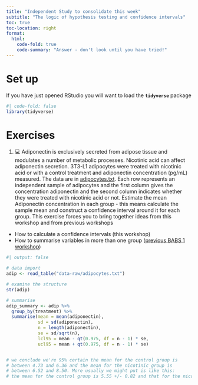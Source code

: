 ```yaml
---
title: "Independent Study to consolidate this week"
subtitle: "The logic of hypothesis testing and confidence intervals"
toc: true
toc-location: right
format:
  html:
    code-fold: true
    code-summary: "Answer - don't look until you have tried!"
---
```


# Set up

If you have just opened RStudio you will want to load the **`tidyverse`** package

```r
#| code-fold: false
library(tidyverse)
```

# Exercises

1.  💻 Adiponectin is exclusively secreted from adipose tissue and modulates a number of metabolic processes. Nicotinic acid can affect adiponectin secretion. 3T3-L1 adipocytes were treated with nicotinic acid or with a control treatment and adiponectin concentration (pg/mL) measured. The data are in [adipocytes.txt](data-raw/adipocytes.txt). Each row represents an independent sample of adipocytes and the first column gives the concentration adiponectin and the second column indicates whether they were treated with nicotinic acid or not. Estimate the mean Adiponectin concentration in each group - this means calculate the sample mean and construct a confidence interval around it for each group. This exercise forces you to bring together ideas from this workshop and from previous workshops

-   How to calculate a confidence intervals (this workshop)  
-   How to summarise variables in more than one group ([previous BABS 1 workshop](https://3mmarand.github.io/R4BABS/r4babs1/week-9/workshop.html#summarise))

```r
#| output: false

# data import
adip <- read_table("data-raw/adipocytes.txt")

# examine the structure
str(adip)

# summarise
adip_summary <- adip %>% 
  group_by(treatment) %>% 
  summarise(mean = mean(adiponectin),
            sd = sd(adiponectin),
            n = length(adiponectin),
            se = sd/sqrt(n),
            lcl95 = mean - qt(0.975, df = n - 1) * se,
            ucl95 = mean + qt(0.975, df = n - 1) * se)


# we conclude we're 95% certain the mean for the control group is 
# between 4.73 and 6.36 and the mean for the nicotinic group is 
# between 6.52 and 8.50. More usually we might put is like this:
# the mean for the control group is 5.55 +/- 0.82 and that for the nicotinic group is 7.51 +/- 0.99


```

